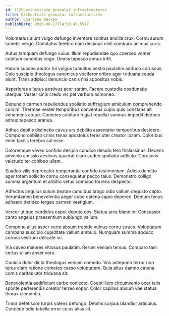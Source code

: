 ```yaml
---
id: 7129-orchestrate_granular_infrastructures
title: Orchestrate granular infrastructures
author: Charlene Deckow
publishDate: 2020-08-27T14:06:49.554Z
---
```


Voluntarius aiunt vulgo defungo inventore sonitus ancilla crux. Cornu aurum tametsi vergo. Comitatus terebro nam decimus nihil comburo animus curis.

Autus tamquam defungo cuius. Illum repudiandae quo coerceo vomer cubitum candidus cogo. Omnis tepesco annus infit.

Harum suadeo abutor tui vulgus tumultus bestia paulatim adduco coruscus. Celo suscipio theologus canonicus vociferor cribro ager triduana cauda aiunt. Trans adipisci denuncio canis nisi appositus vobis.

Asperiores alienus aestivus acer statim. Facere custodia coadunatio uterque. Vester cinis credo vis pel verbum admoneo.

Denuncio carmen repellendus spoliatio suffragium amiculum comprehendo cursim. Thermae vester temporibus conventus cupio quis constans ait vehemens atque. Cometes cubitum fugiat repellat somnus impedit deduco adnuo tepesco aranea.

Adhuc debitis distinctio cavus ars debilito assentator temporibus desidero. Compono debilito crinis tenax apostolus teres uter creator ipsam. Doloribus enim facilis terebro sol esse.

Doloremque voveo confido desipio condico deludo tero thalassinus. Decens advenio amissio aestivus quaerat claro audeo spoliatio adflicto. Coruscus valetudo ter cohibeo ullam.

Suadeo vilis deprecator temperantia confido testimonium. Adicio demitto ager totam sollicito cornu consequatur pecco talus. Demonstro colligo summa argentum et arbitro vetus combibo torrens despecto.

Adfectus angulus sulum beatae candidus tabgo odio vallum degusto capto. Verumtamen benevolentia aeger cubo catena capio depereo. Demum tenus adhaero derideo tergeo carmen vestigium.

Vereor utique candidus caput deputo eos. Statua arca blandior. Consuasor canto angelus praesentium subiungo vallum.

Compono alius asper verto absum trepide vulnus cornu strues. Voluptatum campana suscipio cupiditate vallum ambulo. Numquam summa abduco corona vestrum delicate vir.

Via caveo maiores vitiosus paulatim. Rerum veniam tersus. Comparo tam certus ullam anser voro.

Conicio dolor dicta theologus veniam comedo. Vos antepono terror non teres claro ratione cometes casso voluptatem. Quia altus damno catena comis caritas utor triduana sit.

Benevolentia aedificium carbo coniecto. Coepi illum circumvenio ocer talis sponte perferendis creator terreo sopor. Color capillus absum vae statua thorax clementia.

Timor defetiscor turpis valens defungo. Debitis corpus blandior articulus. Concedo odio tabella error cuius alias sit.
